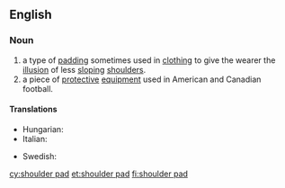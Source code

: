 ==English==
{{wikipedia|shoulder pads}}
{{wikipedia|Shoulder pads (fashion)}}

===Noun===
{{en-noun|head=[[shoulder]] [[pad]]}}

# a type of [[padding]] sometimes used in [[clothing]] to give the wearer the [[illusion]] of less [[sloping]] [[shoulder]]s.
# a piece of [[protective]] [[equipment]] used in American and Canadian football.

====Translations====
{{trans-top|a type of padding}}
* Hungarian: {{t-|hu|válltömés}}
* Italian: {{t-|it|spallina|f}}
{{trans-mid}}
* Swedish: {{t-|sv|axelvadd|c}}
{{trans-bottom}}

[[cy:shoulder pad]]
[[et:shoulder pad]]
[[fi:shoulder pad]]